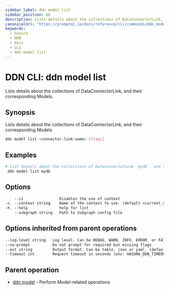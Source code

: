 ```yaml
---
sidebar_label: ddn model list
sidebar_position: 68
description: Lists details about the collections of DataConnectorLink, and their corresponding Models using the DDN CLI
canonicalUrl: "https://promptql.io/docs/reference/cli/commands/ddn_model_list"
keywords:
  - hasura
  - DDN
  - docs
  - CLI
  - ddn model list
---
```


# DDN CLI: ddn model list

Lists details about the collections of DataConnectorLink, and their corresponding Models.

## Synopsis

Lists details about the collections of DataConnectorLink, and their corresponding Models

```bash
ddn model list <connector-link-name> [flags]
```

## Examples

```bash
# List details about the collections of DataConnectorLink `mydb`, and their corresponding Models
 ddn model list mydb
```

## Options

```sass
    --ci                Disables the use of context
-c, --context string    Name of the context to use. (default <current_context>)
-h, --help              help for list
    --subgraph string   Path to Subgraph config file
```

## Options inherited from parent operations

```sass
--log-level string   Log level. Can be DEBUG, WARN, INFO, ERROR, or FATAL. (default "INFO")
--no-prompt          Do not prompt for required but missing flags
--out string         Output format. Can be table, json or yaml. (default "table")
--timeout int        Request timeout in seconds [env: HASURA_DDN_TIMEOUT] (default 100)
```

## Parent operation

- [ddn model](/reference/cli/commands/ddn_model) - Perform Model-related operations
